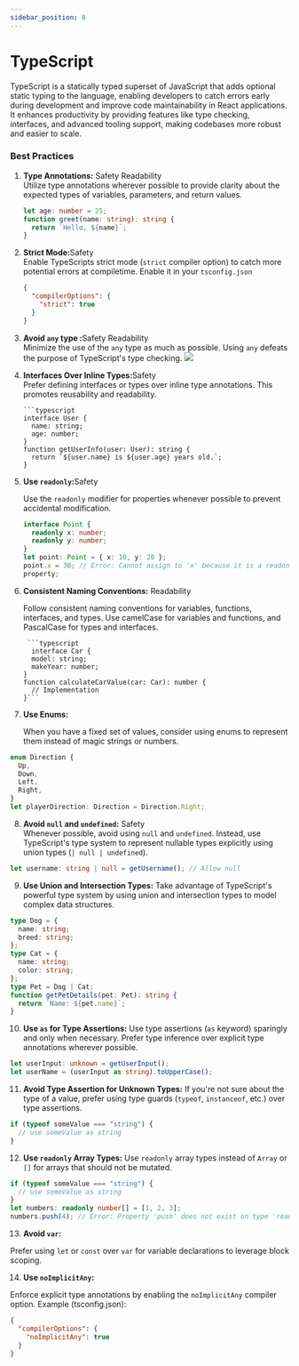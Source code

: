 ```yaml
---
sidebar_position: 0
---
```



# TypeScript

TypeScript is a statically typed superset of JavaScript that adds optional static typing to the language, enabling developers to catch errors early during development and improve code maintainability in React applications. It enhances productivity by providing features like type checking, interfaces, and advanced tooling support, making codebases more robust and easier to scale.

### Best Practices

1.  **Type Annotations:** <Tag color="volcano">Safety</Tag> <Tag color="cyan"> Readability</Tag><br />
    Utilize type annotations wherever possible to provide clarity about the
    expected types of variables, parameters, and return values.

    ```typescript
    let age: number = 25;
    function greet(name: string): string {
      return `Hello, ${name}`;
    }
    ```

2.  **Strict Mode:**<Tag color="volcano">Safety</Tag> <br />
    Enable TypeScripts strict mode (`strict` compiler option) to catch more
    potential errors at compiletime. Enable it in your `tsconfig.json`

    ```json
    {
      "compilerOptions": {
        "strict": true
      }
    }
    ```

3.  **Avoid `any` type :**<Tag color="volcano">Safety</Tag> <Tag color="cyan"> Readability</Tag><br />
    Minimize the use of the `any` type as much as possible. Using `any` defeats
    the purpose of TypeScript's type checking. ![](asserts/avoid-any-types.png)

4.  **Interfaces Over Inline Types:**<Tag color="volcano">Safety</Tag> <br />
    Prefer defining interfaces or types over inline type annotations. This
    promotes reusability and readability.

        ```typescript
        interface User {
          name: string;
          age: number;
        }
        function getUserInfo(user: User): string {
          return `${user.name} is ${user.age} years old.`;
        }

5.  **Use `readonly`:**<Tag color="volcano">Safety</Tag> <br />

    Use the `readonly` modifier for properties whenever possible to prevent
    accidental modification.

    ```typescript
    interface Point {
      readonly x: number;
      readonly y: number;
    }
    let point: Point = { x: 10, y: 20 };
    point.x = 30; // Error: Cannot assign to 'x' because it is a readonly
    property;
    ```

6.  **Consistent Naming Conventions:** <Tag color="cyan">Readability</Tag> <br />

    Follow consistent naming conventions for variables, functions, interfaces,
    and types. Use camelCase for variables and functions, and PascalCase for
    types and interfaces.

         ```typescript
          interface Car {
          model: string;
          makeYear: number;
        }
        function calculateCarValue(car: Car): number {
          // Implementation
        }```

7.  **Use Enums:**

    When you have a fixed set of values, consider using enums to represent them instead of magic strings or numbers.

```typescript
enum Direction {
  Up,
  Down,
  Left,
  Right,
}
let playerDirection: Direction = Direction.Right;
```

8. **Avoid `null` and `undefined`:**
   <Tag color="volcano">Safety</Tag> <br />
   Whenever possible, avoid using `null` and `undefined`. Instead, use
   TypeScript's type system to represent nullable types explicitly using union
   types (`| null | undefined`).

```typescript
let username: string | null = getUsername(); // Allow null
```

9. **Use Union and Intersection Types:**
   Take advantage of TypeScript's powerful type system by using union and intersection
   types to model complex data structures.

```typescript
type Dog = {
  name: string;
  breed: string;
};
type Cat = {
  name: string;
  color: string;
};
type Pet = Dog | Cat;
function getPetDetails(pet: Pet): string {
  return `Name: ${pet.name}`;
}
```

10. **Use `as` for Type Assertions:**
    Use type assertions (`as` keyword) sparingly and only when necessary. Prefer type inference over explicit type annotations wherever possible.

```typescript
let userInput: unknown = getUserInput();
let userName = (userInput as string).toUpperCase();
```

11. **Avoid Type Assertion for Unknown Types:**
    If you're not sure about the type of a value, prefer using type guards (`typeof`, `instanceof`, etc.) over type assertions.

```typescript
if (typeof someValue === "string") {
  // use someValue as string
}
```

12. **Use `readonly` Array Types:**
    Use `readonly` array types instead of `Array` or `[]` for arrays that should not be mutated.

```typescript
if (typeof someValue === "string") {
  // use someValue as string
}
let numbers: readonly number[] = [1, 2, 3];
numbers.push(4); // Error: Property 'push' does not exist on type 'readonly number[]'
```

13. **Avoid `var`:**

Prefer using `let` or `const` over `var` for variable declarations to leverage block scoping.

14. **Use `noImplicitAny`:**

  Enforce explicit type annotations by enabling the `noImplicitAny` compiler option.
Example (tsconfig.json):
```json
{
  "compilerOptions": {
    "noImplicitAny": true
  }
}

